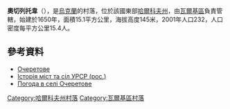 {{coord|49|42|4|N|35|17|17|E|scale:100000_region:UA|display=title}}

'''奧切列托韋'''（{{lang-uk|Очеретове}}），是[[烏克蘭|烏克蘭]]的村落，位於該國東部[[哈爾科夫州|哈爾科夫州]]，由[[瓦爾基區|瓦爾基區]]負責管轄，始建於1650年，面積15.1平方公里，海拔高度145米，2001年人口232，人口密度每平方公里15.4人。

==參考資料==
* [http://w1.c1.rada.gov.ua/pls/z7502/A005?rdat1=05.09.2011&rf7571=32599 Очеретове]{{dead link|date=2017年12月 |bot=InternetArchiveBot |fix-attempted=yes }}
* [https://web.archive.org/web/20100622005759/http://www.igsu.org.ua/Harkovskja.obl/Valkovskij.rajon/Sidorenkovo.html Історія міст та сіл УРСР (рос.)]
* [http://weather.in.ua/ua/har'kovskaja/19334 Погода в селі Очеретове]{{Wayback|url=http://weather.in.ua/ua/har%27kovskaja/19334 |date=20200930100342 }}

{{DEFAULTSORT:Очеретове}}
[[Category:哈爾科夫州村落|Category:哈爾科夫州村落]]
[[Category:瓦爾基區村落|Category:瓦爾基區村落]]


{{Kharkiv-geo-stub}}